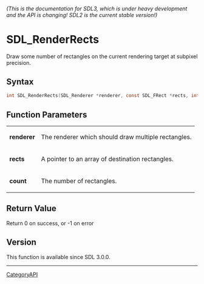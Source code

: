 ====== (This is the documentation for SDL3, which is under heavy development and the API is changing! SDL2 is the current stable version!) ======
= SDL_RenderRects =

Draw some number of rectangles on the current rendering target at subpixel precision.

== Syntax ==

<syntaxhighlight lang='c'>
int SDL_RenderRects(SDL_Renderer *renderer, const SDL_FRect *rects, int count);
</syntaxhighlight>

== Function Parameters ==

{|
|'''renderer'''
|The renderer which should draw multiple rectangles.
|-
|'''rects'''
|A pointer to an array of destination rectangles.
|-
|'''count'''
|The number of rectangles.
|}

== Return Value ==

Return 0 on success, or -1 on error

== Version ==

This function is available since SDL 3.0.0.

----
[[CategoryAPI]]


